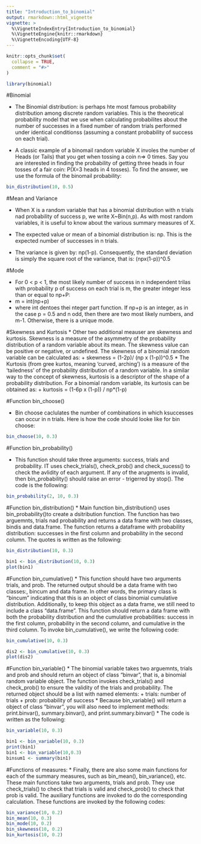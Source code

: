 ```yaml
---
title: "Introduction_to_binomial"
output: rmarkdown::html_vignette
vignette: >
  %\VignetteIndexEntry{Introduction_to_binomial}
  %\VignetteEngine{knitr::rmarkdown}
  %\VignetteEncoding{UTF-8}
---
```


```r
knitr::opts_chunk$set(
  collapse = TRUE,
  comment = "#>"
)
```

```r
library(binomial)
```

#Binomial

* The Binomial distribution: is perhaps hte most famous probability distribution among discrete random variables. This is the theoretical probability model that we use when calculating probabilites about the number of successes in a fixed number of random trials performed under identical conditionss (assuming a constant probability of success on each trial).

* A classic example of a binomail random variable X involes the number of Heads (or Tails) that you get when tossing a coin n=> 0 times. Say you are interested in finding the probability of getting three heads in four tosses of a fair coin: P(X=3 heads in 4 tosses). To find the answer, we use the formula of the binomail probability:

```r

bin_distribution(10, 0.5)

```

#Mean and Variance

* When X is a random variable that has a binomial distribution with n trials nad probability of success p, we write X~Bin(n,p). As with most random variables, it is useful to know about the various summary measures of X.

* The expected value or mean of a binomial distribution is: np. This is the expected number of successes in n trials.

* The variance is given by: np(1-p). Consequently, the standard deviation is simply the square root of the variance, that is: (npx(1-p))^0.5


#Mode

* For 0 < p < 1, the most likely number of success in n independent trilas with probability p of success on each trial is m, the greater integer less than or equal to np+P:
+ m = int(np+p)
* where int dentoes thei nteger part function. If np+p is an integer, as in the case p = 0.5 and n odd, then there are two most likely numbers, and m-1. Otherwise, there is a unique mode.


#Skewness and Kurtosis
* Other two additional meauser are skewness and kurtosis. Skewness is a measure of the asymmetry of the probability distribution of a random variable about its mean. The skewness value can be positive or negative, or undefined. The skewness of a binomial random variable can be calculated as:
  + skewness = (1-2p)/ (np x (1-p))^0.5
* The Kurtosis (from gree kurtos, meaning 'curved, arching') is a measure of the 'tailedness' of the probability distribution of a random variable. In a similar way to the concept of skewness, kurtosis is a descriptor of the shape of a probability distribution. For a binomial random variable, its kurtosis can be obtained as:
  + kurtosis = (1-6p x (1-p)) / np*(1-p)


#Function bin_choose()

* Bin choose caclulates the number of combinations in which ksuccesses can occur in n trials. Here is how the code should looke like for bin choose:

```r

bin_choose(10, 0.3)

```

#Function bin_probability()

* This function should take three arguments: success, trials and probability. IT uses check_trials(), check_prob() and check_sucess() to check the avlidity of each argument. If any of the arugments is invalid, then bin_probability() should raise an error - trigerred by stop(). The code is the following:

```r
bin_probability(2, 10, 0.3)
```

#Function bin_distribution()
* Main function bin_distribution() uses bin_probability()to create a dsitribution function. The function has two arguemnts, trials nad probability and returns a data frame with two classes, bindis and data.frame. The function returns a dataframe with probability distribution: successes in the first column and probability in the second column. The quotes is written as the following:
```r

bin_distribution(10, 0.3)

bin1 <- bin_distribution(10, 0.3)
plot(bin1)
```

#Function bin_cumulative()
* This function should have two arguments trials, and prob. The returned output should be a data frame with two classes:, bincum and data frame. In other words, the primary class is "bincum" indicating that this is an object of class binomial cumulative distribution. Additionally, to keep this object as a data frame, we still need to include a class "data.frame". This function should return a data frame with both the probability distribution and the cumulative probabilities: success in the first column, probability in the second column, and cumulative in the  third column. To invoke bin_cumulative(), we write the following code:

```r

bin_cumulative(10, 0.3)

dis2 <- bin_cumulative(10, 0.3)
plot(dis2)
```

#Function bin_variable()
* The binomial variable
takes two arguemnts, trials and prob and should return an object of class "binvar", that is, a binomial random variable object.
The function invokes check_trials() and check_prob() to ensure the validity of the trials and probability. The returned object should be a list with named elements:
  + trials: number of trials
+ prob: probability of success
* Because bin_variable() will return a object of class "binvar", you will also need to implement methods: print.binvar(), summary.binvar(), and print.summary.binvar()
* The code is written as the following:
```r

bin_variable(10, 0.3)

bin1 <- bin_variable(10, 0.3)
print(bin1)
bin1 <- bin_variable(10,0.3)
binsum1 <- summary(bin1)
```


#Functions of measures:
* Finally, there are also some main functions for each of the summary measures, such as bin_mean(), bin_variance(), etc. These main functions take two arguments, trials and prob. They use check_trials() to check that trials is valid and check_prob() to check that prob is valid. The auxiliary functions are invoked to do the corresponding calculation. These functions are invoked by the following codes:

```r
bin_variance(10, 0.2)
bin_mean(10, 0.3)
bin_mode(10, 0.2)
bin_skewness(10, 0.2)
bin_kurtosis(10, 0.2)
```


